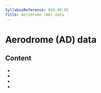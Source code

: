 ```yaml
---
SyllabusReference: 010.09.02
Title: Aerodrome (AD) data
---
```


# Aerodrome (AD) data

## Content

- <Link href="010.09.02.01" />
- <Link href="010.09.02.02" />
- <Link href="010.09.02.03" />
- <Link href="010.09.02.04" />
